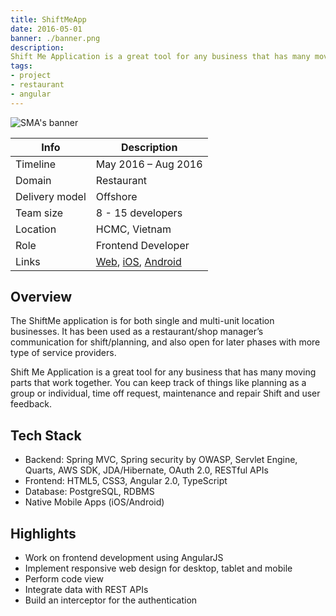 ```yaml
---
title: ShiftMeApp
date: 2016-05-01
banner: ./banner.png
description: 
Shift Me Application is a great tool for any business that has many moving parts that work together. You can keep track of things like planning as a group or individual, time off request, maintenance and repair Shift and user feedback.
tags:
- project
- restaurant
- angular
---
```


![SMA's banner](./banner.png)

| Info           | Description                                                                                                                                                                              |
| -------------- | ---------------------------------------------------------------------------------------------------------------------------------------------------------------------------------------- |
| Timeline       | May 2016 – Aug 2016                                                                                                                                                                      |
| Domain         | Restaurant                                                                                                                                                                               |
| Delivery model | Offshore                                                                                                                                                                                 |
| Team size      | 8 - 15 developers                                                                                                                                                                        |
| Location       | HCMC, Vietnam                                                                                                                                                                            |
| Role           | Frontend Developer                                                                                                                                                                       |
| Links          | [Web](https://www.shiftmeapp.com/), [iOS](https://apps.apple.com/us/app/shiftmeapp/id1147122102), [Android](https://play.google.com/store/apps/details?id=com.shiftmeapp&hl=en_US&gl=US) |

## Overview

The ShiftMe application is for both single and multi-unit location businesses.
It has been used as a restaurant/shop manager’s communication for shift/planning, and also open for later phases with more type of service providers.

Shift Me Application is a great tool for any business that has many moving parts that work together. You can keep track of things like planning as a group or individual, time off request, maintenance and repair Shift and user feedback.

## Tech Stack

- Backend: Spring MVC, Spring security by OWASP, Servlet Engine, Quarts, AWS SDK, JDA/Hibernate, OAuth 2.0, RESTful APIs
- Frontend: HTML5, CSS3, Angular 2.0, TypeScript
- Database: PostgreSQL, RDBMS
- Native Mobile Apps (iOS/Android)

## Highlights

- Work on frontend development using AngularJS
- Implement responsive web design for desktop, tablet and mobile
- Perform code view
- Integrate data with REST APIs
- Build an interceptor for the authentication
